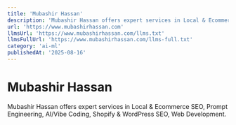 ```yaml
---
title: 'Mubashir Hassan'
description: 'Mubashir Hassan offers expert services in Local & Ecommerce SEO, Prompt Engineering, AI/Vibe Coding, Shopify & WordPress SEO, Web Development.'
url: 'https://www.mubashirhassan.com'
llmsUrl: 'https://www.mubashirhassan.com/llms.txt'
llmsFullUrl: 'https://www.mubashirhassan.com/llms-full.txt'
category: 'ai-ml'
publishedAt: '2025-08-16'
---
```


# Mubashir Hassan

Mubashir Hassan offers expert services in Local & Ecommerce SEO, Prompt Engineering, AI/Vibe Coding, Shopify & WordPress SEO, Web Development.

